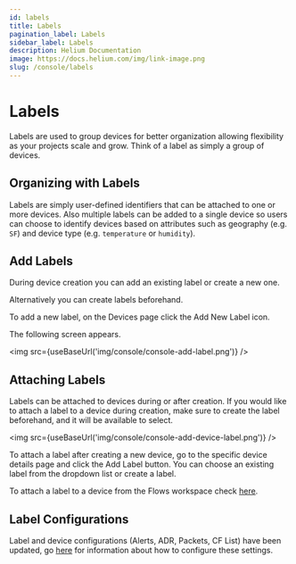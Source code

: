 ```yaml
---
id: labels
title: Labels
pagination_label: Labels
sidebar_label: Labels
description: Helium Documentation
image: https://docs.helium.com/img/link-image.png
slug: /console/labels
---
```


# Labels


<LegacyContentBanner />

Labels are used to group devices for better organization allowing flexibility as your projects scale
and grow. Think of a label as simply a group of devices.

## Organizing with Labels

Labels are simply user-defined identifiers that can be attached to one or more devices. Also
multiple labels can be added to a single device so users can choose to identify devices based on
attributes such as geography \(e.g. `SF`\) and device type \(e.g. `temperature` or `humidity`\).

## Add Labels

During device creation you can add an existing label or create a new one.

Alternatively you can create labels beforehand.

To add a new label, on the Devices page click the Add New Label icon.

The following screen appears.

<img src={useBaseUrl('img/console/console-add-label.png')} />

## Attaching Labels

Labels can be attached to devices during or after creation. If you would like to attach a label to a
device during creation, make sure to create the label beforehand, and it will be available to
select.

<img src={useBaseUrl('img/console/console-add-device-label.png')} />

To attach a label after creating a new device, go to the specific device details page and click the
Add Label button. You can choose an existing label from the dropdown list or create a label.

To attach a label to a device from the Flows workspace check
[here](/console/flows/actions#add-labels-to-devices).

## Label Configurations

Label and device configurations (Alerts, ADR, Packets, CF List) have been updated, go
[here](/console/profiles/) for information about how to configure these settings.
